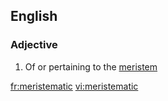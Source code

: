 ==English==

===Adjective===
{{en-adj|-}}

# Of or pertaining to the [[meristem]]

[[fr:meristematic]]
[[vi:meristematic]]